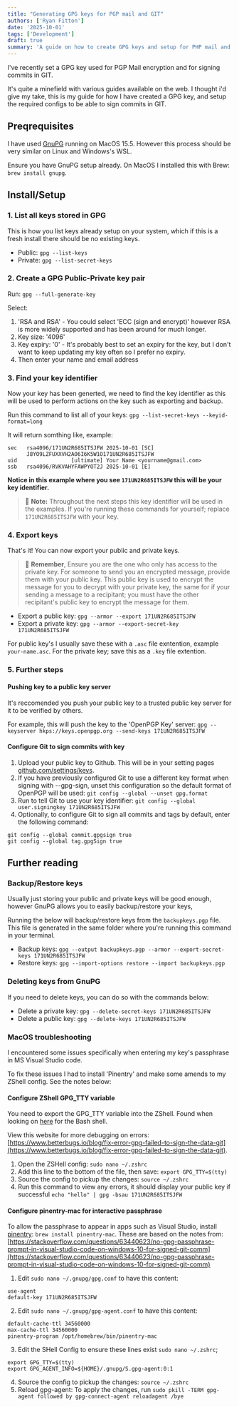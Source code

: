 ```yaml
---
title: "Generating GPG keys for PGP mail and GIT"
authors: ['Ryan Fitton']
date: '2025-10-01'
tags: ['Development']
draft: true
summary: 'A guide on how to create GPG keys and setup for PHP mail and GIT.'
---
```


I've recently set a GPG key used for PGP Mail encryption and for signing commits in GIT.

It's quite a minefield with various guides available on the web. I thought i'd give my take, this is my guide for how I have created a GPG key, and setup the required configs to be able to sign commits in GIT.

## Preqrequisites

I have used [GnuPG](https://gnupg.org/download/) running on MacOS 15.5. However this process should be very similar on Linux and Windows's WSL.

Ensure you have GnuPG setup already. On MacOS I installed this with Brew: `brew install gnupg`.

## Install/Setup

### 1. List all keys stored in GPG
This is how you list keys already setup on your system, which if this is a fresh install there should be no existing keys.

* Public: `gpg --list-keys`
* Private: `gpg --list-secret-keys`

### 2. Create a GPG Public-Private key pair
Run: `gpg --full-generate-key`

Select:

1. 'RSA and RSA' - You could select 'ECC (sign and encrypt)' however RSA is more widely supported and has been around for much longer.
2. Key size: '4096'
3. Key expiry: '0' - It's probably best to set an expiry for the key, but I don't want to keep updating my key often so I prefer no expiry.
4. Then enter your name and email address

### 3. Find your key identifier
Now your key has been generted, we need to find the key identifier as this will be used to perform actions on the key such as exporting and backup.

Run this command to list all of your keys: `gpg --list-secret-keys --keyid-format=long`

It will return somthing like, example:
```
sec   rsa4096/171UN2R685ITSJFW 2025-10-01 [SC]
      J8YO9LZFUXXVH2AO6I6K5W1O171UN2R685ITSJFW
uid                 [ultimate] Your Name <yourname@gmail.com>
ssb   rsa4096/RVKVAHYFAWPYOT2J 2025-10-01 [E]
```

**Notice in this example where you see `171UN2R685ITSJFW` this will be your key identifier.**

> 🚨 **Note:** Throughout the next steps this key identifier will be used in the examples. If you're running these commands for yourself; replace `171UN2R685ITSJFW` with your key.

### 4. Export keys

That's it! You can now export your public and private keys.

> 🚨 **Remember**, Ensure you are the one who only has access to the private key. For someone to send you an encrypted message, provide them with your public key. This public key is used to encrypt the message for you to decrypt with your private key, the same for if your sending a message to a recipitant; you must have the other recipitant's public key to encrypt the message for them.

* Export a public key: `gpg --armor --export 171UN2R685ITSJFW`
* Export a private key: `gpg --armor --export-secret-key 171UN2R685ITSJFW`

For public key's I usually save these with a `.asc` file exntention, example `your-name.asc`. For the private key; save this as a `.key` file extention.

### 5. Further steps

#### Pushing key to a public key server

It's reccomended you push your public key to a trusted public key server for it to be verified by others.

For example, this will push the key to the 'OpenPGP Key' server: `gpg --keyserver hkps://keys.openpgp.org --send-keys 171UN2R685ITSJFW`

#### Configure Git to sign commits with key

1. Upload your public key to Github. This will be in your setting pages [github.com/settings/keys](https://github.com/settings/keys).
2. If you have previously configured Git to use a different key format when signing with --gpg-sign, unset this configuration so the default format of OpenPGP will be used: `git config --global --unset gpg.format`
3. Run to tell Git to use your key identifier: `git config --global user.signingkey 171UN2R685ITSJFW`
4. Optionally, to configure Git to sign all commits and tags by default, enter the following command:
```
git config --global commit.gpgsign true
git config --global tag.gpgSign true
```

## Further reading

### Backup/Restore keys

Usually just storing your public and private keys will be good enough, however GnuPG allows you to easily backup/restore your keys,

Running the below will backup/restore keys from the `backupkeys.pgp` file. This file is generated in the same folder where you're running this command in your terminal.

* Backup keys: `gpg --output backupkeys.pgp --armor --export-secret-keys 171UN2R685ITSJFW`
* Restore keys: `gpg --import-options restore --import backupkeys.pgp`

### Deleting keys from GnuPG
If you need to delete keys, you can do so with the commands below:

* Delete a private key: `gpg --delete-secret-keys 171UN2R685ITSJFW`
* Delete a public key: `gpg --delete-keys 171UN2R685ITSJFW`

### MacOS troubleshooting

I encountered some issues specifically when entering my key's passphrase in MS Visual Studio code.

To fix these issues I had to install 'Pinentry' and make some amends to my ZShell config. See the notes below:

#### Configure ZShell GPG_TTY variable

You need to export the GPG_TTY variable into the ZShell. Found when looking on [here](https://stackoverflow.com/questions/57591432/gpg-signing-failed-inappropriate-ioctl-for-device-on-macos-with-maven) for the Bash shell.

View this website for more debugging on errors: [https://www.betterbugs.io/blog/fix-error-gpg-failed-to-sign-the-data-git](https://www.betterbugs.io/blog/fix-error-gpg-failed-to-sign-the-data-git).

1. Open the ZSHell config: `sudo nano ~/.zshrc`
2. Add this line to the bottom of the file, then save: `export GPG_TTY=$(tty)`
3. Source the config to pickup the changes: `source ~/.zshrc`
4. Run this command to view any errors, it should display your public key if successful `echo "hello" | gpg -bsau 171UN2R685ITSJFW`

#### Configure pinentry-mac for interactive passphrase

To allow the passphrase to appear in apps such as Visual Studio, install [pinentry](https://formulae.brew.sh/formula/pinentry-mac): `brew install pinentry-mac`. These are based on the notes from: [https://stackoverflow.com/questions/63440623/no-gpg-passphrase-prompt-in-visual-studio-code-on-windows-10-for-signed-git-comm](https://stackoverflow.com/questions/63440623/no-gpg-passphrase-prompt-in-visual-studio-code-on-windows-10-for-signed-git-comm)

1. Edit `sudo nano ~/.gnupg/gpg.conf` to have this content:
  ```
  use-agent
  default-key 171UN2R685ITSJFW
  ```
2. Edit `sudo nano ~/.gnupg/gpg-agent.conf` to have this content:
  ```
  default-cache-ttl 34560000
  max-cache-ttl 34560000
  pinentry-program /opt/homebrew/bin/pinentry-mac
  ```
3. Edit the SHell Config to ensure these lines exist `sudo nano ~/.zshrc`;
  ```
  export GPG_TTY=$(tty)
  export GPG_AGENT_INFO=${HOME}/.gnupg/S.gpg-agent:0:1
  ```
4. Source the config to pickup the changes: `source ~/.zshrc`
5. Reload gpg-agent: To apply the changes, run `sudo pkill -TERM gpg-agent followed by gpg-connect-agent reloadagent /bye`